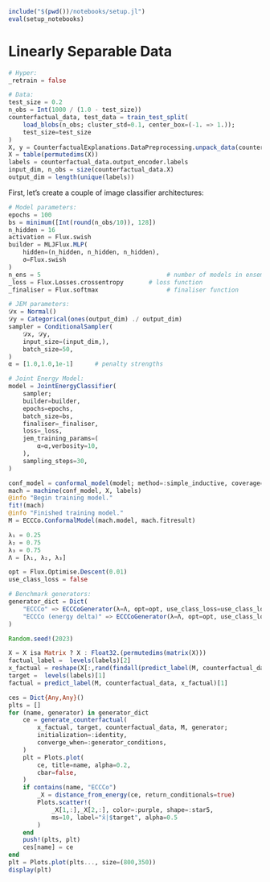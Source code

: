 ```julia
include("$(pwd())/notebooks/setup.jl")
eval(setup_notebooks)
```

# Linearly Separable Data

```julia
# Hyper:
_retrain = false

# Data:
test_size = 0.2
n_obs = Int(1000 / (1.0 - test_size))
counterfactual_data, test_data = train_test_split(
    load_blobs(n_obs; cluster_std=0.1, center_box=(-1. => 1.)); 
    test_size=test_size
)
X, y = CounterfactualExplanations.DataPreprocessing.unpack_data(counterfactual_data)
X = table(permutedims(X))
labels = counterfactual_data.output_encoder.labels
input_dim, n_obs = size(counterfactual_data.X)
output_dim = length(unique(labels))
```

First, let's create a couple of image classifier architectures:

```julia
# Model parameters:
epochs = 100
bs = minimum([Int(round(n_obs/10)), 128])
n_hidden = 16
activation = Flux.swish
builder = MLJFlux.MLP(
    hidden=(n_hidden, n_hidden, n_hidden), 
    σ=Flux.swish
)
n_ens = 5                                   # number of models in ensemble
_loss = Flux.Losses.crossentropy       # loss function
_finaliser = Flux.softmax                   # finaliser function
```

```julia
# JEM parameters:
𝒟x = Normal()
𝒟y = Categorical(ones(output_dim) ./ output_dim)
sampler = ConditionalSampler(
    𝒟x, 𝒟y, 
    input_size=(input_dim,), 
    batch_size=50,
)
α = [1.0,1.0,1e-1]      # penalty strengths
```


```julia
# Joint Energy Model:
model = JointEnergyClassifier(
    sampler;
    builder=builder,
    epochs=epochs,
    batch_size=bs,
    finaliser=_finaliser,
    loss=_loss,
    jem_training_params=(
        α=α,verbosity=10,
    ),
    sampling_steps=30,
)
```

```julia
conf_model = conformal_model(model; method=:simple_inductive, coverage=0.95)
mach = machine(conf_model, X, labels)
@info "Begin training model."
fit!(mach)
@info "Finished training model."
M = ECCCo.ConformalModel(mach.model, mach.fitresult)
```

```julia
λ₁ = 0.25
λ₂ = 0.75
λ₃ = 0.75
Λ = [λ₁, λ₂, λ₃]

opt = Flux.Optimise.Descent(0.01)
use_class_loss = false

# Benchmark generators:
generator_dict = Dict(
    "ECCCo" => ECCCoGenerator(λ=Λ, opt=opt, use_class_loss=use_class_loss),
    "ECCCo (energy delta)" => ECCCoGenerator(λ=Λ, opt=opt, use_class_loss=use_class_loss, use_energy_delta=true),
)
```

```julia
Random.seed!(2023)

X = X isa Matrix ? X : Float32.(permutedims(matrix(X)))
factual_label =  levels(labels)[2]
x_factual = reshape(X[:,rand(findall(predict_label(M, counterfactual_data).==factual_label))],input_dim,1)
target =  levels(labels)[1]
factual = predict_label(M, counterfactual_data, x_factual)[1]

ces = Dict{Any,Any}()
plts = []
for (name, generator) in generator_dict
    ce = generate_counterfactual(
        x_factual, target, counterfactual_data, M, generator;
        initialization=:identity, 
        converge_when=:generator_conditions,
    )
    plt = Plots.plot(
        ce, title=name, alpha=0.2, 
        cbar=false, 
    )
    if contains(name, "ECCCo")
        _X = distance_from_energy(ce, return_conditionals=true)
        Plots.scatter!(
            _X[1,:],_X[2,:], color=:purple, shape=:star5, 
            ms=10, label="x̂|$target", alpha=0.5
        )
    end
    push!(plts, plt)
    ces[name] = ce
end
plt = Plots.plot(plts..., size=(800,350))
display(plt)
```